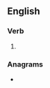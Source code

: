 ==English==

===Verb===
{{head|en|verb form}}

# {{en-third-person singular of|ionize}}

===Anagrams===
* {{anagrams|en|Zionise}}